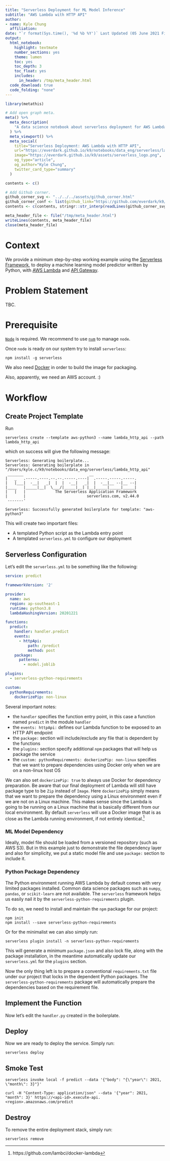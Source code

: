 ```yaml
---
title: "Serverless Deployment for ML Model Inference"
subtitle: "AWS Lambda with HTTP API"
author:
- name: Kyle Chung
  affiliation:
date: "`r format(Sys.time(), '%d %b %Y')` Last Updated (05 June 2021 First Uploaded)"
output:
  html_notebook:
    highlight: textmate
    number_sections: yes
    theme: lumen
    toc: yes
    toc_depth: 3
    toc_float: yes
    includes:
      in_header: /tmp/meta_header.html
  code_download: true
  code_folding: "none"
---
```


```r
library(metathis)

# Add open graph meta.
meta() %>%
  meta_description(
    "A data science notebook about serverless deployment for AWS Lambda with HTTP API."
  ) %>%
  meta_viewport() %>%
  meta_social(
    title="Serverless Deployment: AWS Lambda with HTTP API",
    url="https://everdark.github.io/k9/notebooks/data_eng/serverless/lambda_http_api.nb.html",
    image="https://everdark.github.io/k9/assets/serverless_logo.png",
    og_type="article",
    og_author="Kyle Chung",
    twitter_card_type="summary"
  )

contents <- c()

# Add Github corner.
github_corner_svg <- "../../../assets/github_corner.html"
github_corner_conf <- list(github_link="https://github.com/everdark/k9/tree/master/notebooks/data_eng/serverless")
contents <- c(contents, stringr::str_interp(readLines(github_corner_svg), github_corner_conf))

meta_header_file <- file("/tmp/meta_header.html")
writeLines(contents, meta_header_file)
close(meta_header_file)
```

# Context

We provide a minimum step-by-step working example using the [Serverless Framework](https://github.com/serverless/serverless),
to deploy a machine learning model predictor written by Python,
with [AWS Lambda](https://aws.amazon.com/lambda/?trkCampaign=acq_paid_search_brand&sc_channel=ps&sc_campaign=acquisition_SG&sc_publisher=Google&sc_category=Cloud%20Computing&sc_country=SG&sc_geo=APAC&sc_outcome=acq&sc_detail=%2Bamazon%20%2Bcloud%20%2Bservices&sc_content={adgroup}&sc_matchtype=b&sc_segment=476994412013&sc_medium=ACQ-P|PS-GO|Brand|Desktop|SU|Cloud%20Computing|Solution|SG|EN|Sitelink&s_kwcid=AL!4422!3!476994412013!b!!g!!%2Bamazon%20%2Bcloud%20%2Bservices&ef_id=Cj0KCQjw5PGFBhC2ARIsAIFIMNcyOLXdV8ZGN9mTRieTG8HLRNcAoIE3jkWHWr95FnXq_g6V4pw6VAAaAhcxEALw_wcB:G:s&s_kwcid=AL!4422!3!476994412013!b!!g!!%2Bamazon%20%2Bcloud%20%2Bservices) and [API Gateway](https://aws.amazon.com/api-gateway/).

# Problem Statement

TBC.

# Prerequisite

[`Node`](https://nodejs.org/en/) is required.
We recommend to use [`nvm`](https://github.com/nvm-sh/nvm) to manage `node`.

Once `node` is ready on our system try to install `serverless`:

```
npm install -g serverless
```

We also need [Docker](https://www.docker.com/) in order to build the image for packaging.

Also, apparently, we need an AWS account. :)

# Workflow

## Create Project Template

Run

```
serverless create --template aws-python3 --name lambda_http_api --path lambda_http_api
```

which on success will give the following message:

```
Serverless: Generating boilerplate...
Serverless: Generating boilerplate in "/Users/kyle.c/k9/notebooks/data_eng/serverless/lambda_http_api"
 _______                             __
|   _   .-----.----.--.--.-----.----|  .-----.-----.-----.
|   |___|  -__|   _|  |  |  -__|   _|  |  -__|__ --|__ --|
|____   |_____|__|  \___/|_____|__| |__|_____|_____|_____|
|   |   |             The Serverless Application Framework
|       |                           serverless.com, v2.44.0
 -------'

Serverless: Successfully generated boilerplate for template: "aws-python3"
```

This will create two important files:

- A templated Python script as the Lambda entry point
- A templated `serverless.yml` to configure our deployment

## Serverless Configuration

Let's edit the `serverless.yml` to be something like the following:

```yml
service: predict

frameworkVersion: '2'

provider:
  name: aws
  region: ap-southeast-1
  runtime: python3.8
  lambdaHashingVersion: 20201221

functions:
  predict:
    handler: handler.predict
    events:
      - httpApi:
          path: /predict
          method: post
    package:
      patterns:
        - model.joblib

plugins:
  - serverless-python-requirements

custom:
  pythonRequirements:
    dockerizePip: non-linux
```

Several important notes:

- the `handler` specifies the function entry point, in this case a function named `predict` in the module `handler`
- the `events: httpApi:` defines our Lambda function to be exposed to an HTTP API endpoint
- the `package:` section will include/exclude any file that is dependent by the functions
- the `plugins:` section specify additional `npm` packages that will help us package the service
- the `custom: pythonRequirements: dockerizePip: non-linux` specifies that we want to prepare dependencies using Docker only when we are on a non-linux host OS

We can also set `dockerizePip: true` to always use Docker for dependency preparation.
Be aware that our final deployment of Lambda will still have package type to be `Zip` instead of `Image`.
Here `dockerizePip` simply means that we want to prepare the dependency using a Linux environment even if we are not on a Linux machine.
This makes sense since the Lambda is going to be running on a Linux machine that is basically different from our local environment.
By default `serverless` will use a Docker image that is as close as the Lambda running environment,
if not entirely identical.^[https://github.com/lambci/docker-lambda]

### ML Model Dependency

Ideally, model file should be loaded from a versioned repository (such as AWS S3).
But in this example just to demonstrate the file dependency layer and also for simplicity,
we put a static model file and use `package:` section to include it.

### Python Package Dependency

The Python environment running AWS Lambda by default comes with very limited packages installed.
Common data science packages such as `numpy`, `pandas`, or `scikit-learn` are not available.
The `serverless` framework helps us easily nail it by the `serverless-python-requirements` plugin.

To do so,
we need to install and maintain the `npm` package for our project:

```
npm init
npm install --save serverless-python-requirements
```

Or for the minimalist we can also simply run:

```
serverless plugin install -n serverless-python-requirements
```

This will generate a minimum `package.json` and also lock file,
along with the package installation,
in the meantime automatically update our `serverless.yml` for the `plugins` section.

Now the only thing left is to prepare a conventional `requirements.txt` file under our project that locks in the dependent Python packages.
The `serverless-python-requirements` package will automatically prepare the dependencies based on the requirement file.

## Implement the Function

Now let's edit the `handler.py` created in the boilerplate.

## Deploy

Now we are ready to deploy the service.
Simply run:

```
serverless deploy
```

## Smoke Test


```
serverless invoke local -f predict --data '{"body": "{\"year\": 2021, \"month\": 3}"}'
```

```
curl -H "Content-Type: application/json" --data '{"year": 2021, "month": 3}' https://<api-id>.execute-api.<region>.amazonaws.com/predict
```

## Destroy

To remove the entire deployment stack,
simply run:

```
serverless remove
```
